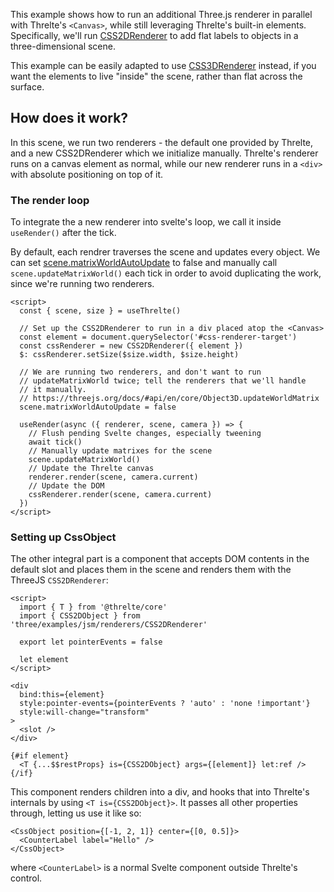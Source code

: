 This example shows how to run an additional Three.js renderer in parallel with Threlte's `<Canvas>`, while still leveraging Threlte's built-in elements. Specifically, we'll run [CSS2DRenderer](https://threejs.org/docs/index.html#examples/en/renderers/CSS2DRenderer) to add flat labels to objects in a three-dimensional scene.

This example can be easily adapted to use [CSS3DRenderer](https://threejs.org/docs/index.html#examples/en/renderers/CSS3DRenderer) instead, if you want the elements to live "inside" the scene, rather than flat across the surface.

<Example path="renderers/CSS2DRenderer" />

## How does it work?

In this scene, we run two renderers - the default one provided by Threlte, and a new CSS2DRenderer which we initialize manually. Threlte's renderer runs on a canvas element as normal, while our new renderer runs in a `<div>` with absolute positioning on top of it.

### The render loop

To integrate the a new renderer into svelte's loop, we call it inside `useRender()` after the tick.

By default, each rendrer traverses the scene and updates every object. We can set [scene.matrixWorldAutoUpdate](https://threejs.org/docs/#api/en/core/Object3D.matrixAutoUpdate) to false and manually call `scene.updateMatrixWorld()` each tick in order to avoid duplicating the work, since we're running two renderers.

```svelte title="Scene.svelte"
<script>
  const { scene, size } = useThrelte()

  // Set up the CSS2DRenderer to run in a div placed atop the <Canvas>
  const element = document.querySelector('#css-renderer-target')
  const cssRenderer = new CSS2DRenderer({ element })
  $: cssRenderer.setSize($size.width, $size.height)

  // We are running two renderers, and don't want to run
  // updateMatrixWorld twice; tell the renderers that we'll handle
  // it manually.
  // https://threejs.org/docs/#api/en/core/Object3D.updateWorldMatrix
  scene.matrixWorldAutoUpdate = false

  useRender(async ({ renderer, scene, camera }) => {
    // Flush pending Svelte changes, especially tweening
    await tick()
    // Manually update matrixes for the scene
    scene.updateMatrixWorld()
    // Update the Threlte canvas
    renderer.render(scene, camera.current)
    // Update the DOM
    cssRenderer.render(scene, camera.current)
  })
</script>
```

### Setting up CssObject

The other integral part is a component that accepts DOM contents in the default slot and places them in the scene and renders them with the ThreeJS `CSS2DRenderer`:

```svelte title="CssObject.svelte"
<script>
  import { T } from '@threlte/core'
  import { CSS2DObject } from 'three/examples/jsm/renderers/CSS2DRenderer'

  export let pointerEvents = false

  let element
</script>

<div
  bind:this={element}
  style:pointer-events={pointerEvents ? 'auto' : 'none !important'}
  style:will-change="transform"
>
  <slot />
</div>

{#if element}
  <T {...$$restProps} is={CSS2DObject} args={[element]} let:ref />
{/if}
```

This component renders children into a div, and hooks that into Threlte's internals by using `<T is={CSS2DObject}>`. It passes all other properties through, letting us use it like so:

```svelte
<CssObject position={[-1, 2, 1]} center={[0, 0.5]}>
  <CounterLabel label="Hello" />
</CssObject>
```

where `<CounterLabel>` is a normal Svelte component outside Threlte's control.
